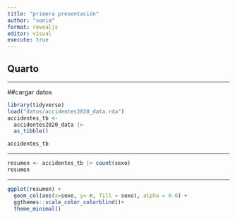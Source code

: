---
title: "primera presentación"
author: "sonia"
format: revealjs
editor: visual
execute: true
---

## Quarto

------------------------------------------------------------------------

##cargar datos

```{r}
library(tidyverse)
load("datos/accidentes2020_data.rda")
accidentes_tb <-
  accidentes2020_data |> 
  as_tibble()

accidentes_tb
```

------------------------------------------------------------------------

```{r}
resumen <- accidentes_tb |> count(sexo)
resumen
```

------------------------------------------------------------------------

```{r}



ggplot(resumen) +
  geom_col(aes(x=sexo, y= n, fill = sexo), alpha = 0.6) +
  ggthemes::scale_color_colorblind()+
  theme_minimal()
```
